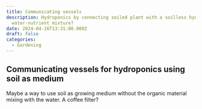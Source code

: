 ```yaml
---
title: Communicating vessels
description: Hydroponics by connecting soiled plant with a soilless hydroponic
  water-nutrient mixture?
date: 2024-04-16T13:31:00.000Z
draft: false
categories:
  - Gardening
---
```


## Communicating vessels for hydroponics using soil as medium
Maybe a way to use soil as growing medium without the organic material mixing with the water. A coffee filter?